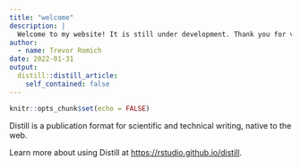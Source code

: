 ```yaml
---
title: "welcome"
description: |
  Welcome to my website! It is still under development. Thank you for visiting!
author:
  - name: Trevor Romich
date: 2022-01-31
output:
  distill::distill_article:
    self_contained: false
---
```



```r
knitr::opts_chunk$set(echo = FALSE)
```

Distill is a publication format for scientific and technical writing, native to the web.

Learn more about using Distill at <https://rstudio.github.io/distill>.


